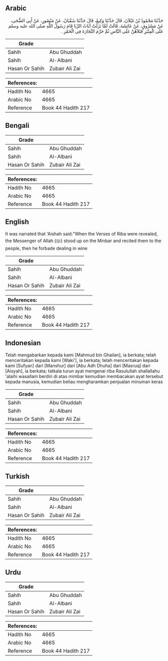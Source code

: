 ## Arabic


<div dir="rtl" lang="ar" style={{fontSize:'larger',backgroundColor:'#f8f9fa',padding:20}}>
حَدَّثَنَا مَحْمُودُ بْنُ غَيْلاَنَ، قَالَ حَدَّثَنَا وَكِيعٌ، قَالَ حَدَّثَنَا سُفْيَانُ، عَنْ مَنْصُورٍ، عَنْ أَبِي الضُّحَى، عَنْ مَسْرُوقٍ، عَنْ عَائِشَةَ، قَالَتْ لَمَّا نَزَلَتْ آيَاتُ الرِّبَا قَامَ رَسُولُ اللَّهِ صلى الله عليه وسلم عَلَى الْمِنْبَرِ فَتَلاَهُنَّ عَلَى النَّاسِ ثُمَّ حَرَّمَ التِّجَارَةَ فِي الْخَمْرِ ‏.‏
</div>
<div style={{backgroundColor:'#f8f9fa',padding:20, marginBottom: 10}}><table> <thead> <tr> <th>Grade</th> <th></th> </tr> </thead> <tbody> <tr><td>Sahih</td><td>Abu Ghuddah</td></tr><tr><td>Sahih</td><td>Al-Albani</td></tr><tr><td>Hasan Or Sahih</td><td>Zubair Ali Zai</td></tr></tbody></table><table> <thead> <tr> <th>References:</th> <th></th> </tr> </thead> <tbody><tr><td>Hadith No</td><td>4665</td></tr><tr><td>Arabic No</td><td>4665</td></tr><tr><td>Reference</td><td>Book 44 Hadith 217</td></tr></tbody></table></div>

## Bengali


<div dir="ltr" lang="bn" style={{fontSize:'larger',backgroundColor:'#f8f9fa',padding:20}}>

</div>
<div style={{backgroundColor:'#f8f9fa',padding:20, marginBottom: 10}}><table> <thead> <tr> <th>Grade</th> <th></th> </tr> </thead> <tbody> <tr><td>Sahih</td><td>Abu Ghuddah</td></tr><tr><td>Sahih</td><td>Al-Albani</td></tr><tr><td>Hasan Or Sahih</td><td>Zubair Ali Zai</td></tr></tbody></table><table> <thead> <tr> <th>References:</th> <th></th> </tr> </thead> <tbody><tr><td>Hadith No</td><td>4665</td></tr><tr><td>Arabic No</td><td>4665</td></tr><tr><td>Reference</td><td>Book 44 Hadith 217</td></tr></tbody></table></div>

## English


<div dir="ltr" lang="en" style={{fontSize:'larger',backgroundColor:'#f8f9fa',padding:20}}>
It was narrated that 'Aishah said:"When the Verses of Riba were revealed, the Messenger of Allah (ﷺ) stood up on the Minbar and recited them to the people, then he forbade dealing in wine
</div>
<div style={{backgroundColor:'#f8f9fa',padding:20, marginBottom: 10}}><table> <thead> <tr> <th>Grade</th> <th></th> </tr> </thead> <tbody> <tr><td>Sahih</td><td>Abu Ghuddah</td></tr><tr><td>Sahih</td><td>Al-Albani</td></tr><tr><td>Hasan Or Sahih</td><td>Zubair Ali Zai</td></tr></tbody></table><table> <thead> <tr> <th>References:</th> <th></th> </tr> </thead> <tbody><tr><td>Hadith No</td><td>4665</td></tr><tr><td>Arabic No</td><td>4665</td></tr><tr><td>Reference</td><td>Book 44 Hadith 217</td></tr></tbody></table></div>

## Indonesian


<div dir="ltr" lang="id" style={{fontSize:'larger',backgroundColor:'#f8f9fa',padding:20}}>
Telah mengabarkan kepada kami [Mahmud bin Ghailan], ia berkata; telah menceritakan kepada kami [Waki'], ia berkata; telah menceritakan kepada kami [Sufyan] dari [Manshur] dari [Abu Adh Dhuha] dari [Masruq] dari [Aisyah], ia berkata; tatkala turun ayat mengenai riba Rasulullah shallallahu 'alaihi wasallam berdiri di atas mimbar kemudian membacakan ayat tersebut kepada manusia, kemudian beliau mengharamkan penjualan minuman keras
</div>
<div style={{backgroundColor:'#f8f9fa',padding:20, marginBottom: 10}}><table> <thead> <tr> <th>Grade</th> <th></th> </tr> </thead> <tbody> <tr><td>Sahih</td><td>Abu Ghuddah</td></tr><tr><td>Sahih</td><td>Al-Albani</td></tr><tr><td>Hasan Or Sahih</td><td>Zubair Ali Zai</td></tr></tbody></table><table> <thead> <tr> <th>References:</th> <th></th> </tr> </thead> <tbody><tr><td>Hadith No</td><td>4665</td></tr><tr><td>Arabic No</td><td>4665</td></tr><tr><td>Reference</td><td>Book 44 Hadith 217</td></tr></tbody></table></div>

## Turkish


<div dir="ltr" lang="tr" style={{fontSize:'larger',backgroundColor:'#f8f9fa',padding:20}}>

</div>
<div style={{backgroundColor:'#f8f9fa',padding:20, marginBottom: 10}}><table> <thead> <tr> <th>Grade</th> <th></th> </tr> </thead> <tbody> <tr><td>Sahih</td><td>Abu Ghuddah</td></tr><tr><td>Sahih</td><td>Al-Albani</td></tr><tr><td>Hasan Or Sahih</td><td>Zubair Ali Zai</td></tr></tbody></table><table> <thead> <tr> <th>References:</th> <th></th> </tr> </thead> <tbody><tr><td>Hadith No</td><td>4665</td></tr><tr><td>Arabic No</td><td>4665</td></tr><tr><td>Reference</td><td>Book 44 Hadith 217</td></tr></tbody></table></div>

## Urdu


<div dir="rtl" lang="ur" style={{fontSize:'larger',backgroundColor:'#f8f9fa',padding:20}}>

</div>
<div style={{backgroundColor:'#f8f9fa',padding:20, marginBottom: 10}}><table> <thead> <tr> <th>Grade</th> <th></th> </tr> </thead> <tbody> <tr><td>Sahih</td><td>Abu Ghuddah</td></tr><tr><td>Sahih</td><td>Al-Albani</td></tr><tr><td>Hasan Or Sahih</td><td>Zubair Ali Zai</td></tr></tbody></table><table> <thead> <tr> <th>References:</th> <th></th> </tr> </thead> <tbody><tr><td>Hadith No</td><td>4665</td></tr><tr><td>Arabic No</td><td>4665</td></tr><tr><td>Reference</td><td>Book 44 Hadith 217</td></tr></tbody></table></div>